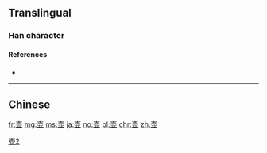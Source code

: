 {{also|壺}}

==Translingual==

===Han character===
{{Han char|rn=33|rad=士|as=07|sn=10|four=|canj=GBTC|ids=⿳士冖业}}

====References====
* {{Han ref|kx=0243.071|hdz=10447.060|uh=58F6|ud=22774}}

----

==Chinese==
{{zh-see|壺}}

[[Category:CJKV characters simplified differently in Japan and China|壺2]]

[[fr:壶]]
[[mg:壶]]
[[ms:壶]]
[[ja:壶]]
[[no:壶]]
[[pl:壶]]
[[chr:壶]]
[[zh:壶]]